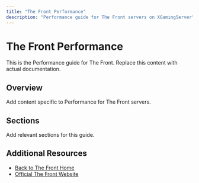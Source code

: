 ```yaml
---
title: "The Front Performance"
description: "Performance guide for The Front servers on XGamingServer"
---
```


# The Front Performance

This is the Performance guide for The Front. Replace this content with actual documentation.

## Overview

Add content specific to Performance for The Front servers.

## Sections

Add relevant sections for this guide.

## Additional Resources

- [Back to The Front Home](./index)
- [Official The Front Website](https://example.com)
